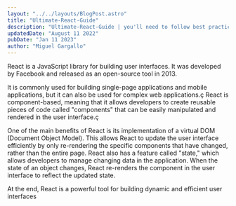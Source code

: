 ```yaml
---
layout: "../../layouts/BlogPost.astro"
title: "Ultimate-React-Guide"
description: "Ultimate-React-Guide | you'll need to follow best practices for SEO"
updatedDate: "August 11 2022"
pubDate: "Jan 11 2023"
author: "Miguel Gargallo"
---
```


React is a JavaScript library for building user interfaces. It was developed by Facebook and released as an open-source tool in 2013.

It is commonly used for building single-page applications and mobile applications, but it can also be used for complex web applications.ç React is component-based, meaning that it allows developers to create reusable pieces of code called "components" that can be easily manipulated and rendered in the user interface.ç

One of the main benefits of React is its implementation of a virtual DOM (Document Object Model). This allows React to update the user interface efficiently by only re-rendering the specific components that have changed, rather than the entire page. React also has a feature called "state," which allows developers to manage changing data in the application. When the state of an object changes, React re-renders the component in the user interface to reflect the updated state.

At the end, React is a powerful tool for building dynamic and efficient user interfaces